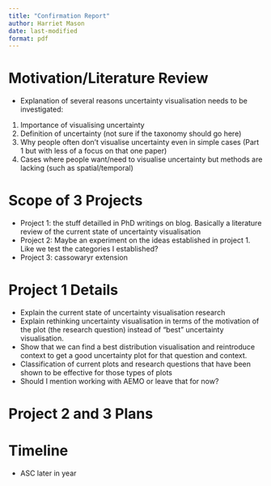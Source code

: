 ```yaml
---
title: "Confirmation Report"
author: Harriet Mason
date: last-modified
format: pdf
---
```


# Motivation/Literature Review
- Explanation of several reasons uncertainty visualisation needs to be investigated:
1) Importance of visualising uncertainty
2) Definition of uncertainty (not sure if the taxonomy should go here)
3) Why people often don't visualise uncertainty even in simple cases (Part 1 but with less of a focus on that one paper)
4) Cases where people want/need to visualise uncertainty but methods are lacking (such as spatial/temporal)

# Scope of 3 Projects
- Project 1: the stuff detailled in PhD writings on blog. Basically a literature review of the current state of uncertainty visualisation
- Project 2: Maybe an experiment on the ideas established in project 1. Like we test the categories I established?
- Project 3: cassowaryr extension

# Project 1 Details
- Explain the current state of uncertainty visualisation research
- Explain rethinking uncertainty visualisation in terms of the motivation of the plot (the research question) instead of "best" uncertainty visualisation.
- Show that we can find a best distribution visualisation and reintroduce context to get a good uncertainty plot for that question and context.
- Classification of current plots and research questions that have been shown to be effective for those types of plots
- Should I mention working with AEMO or leave that for now?

# Project 2 and 3 Plans

# Timeline
- ASC later in year